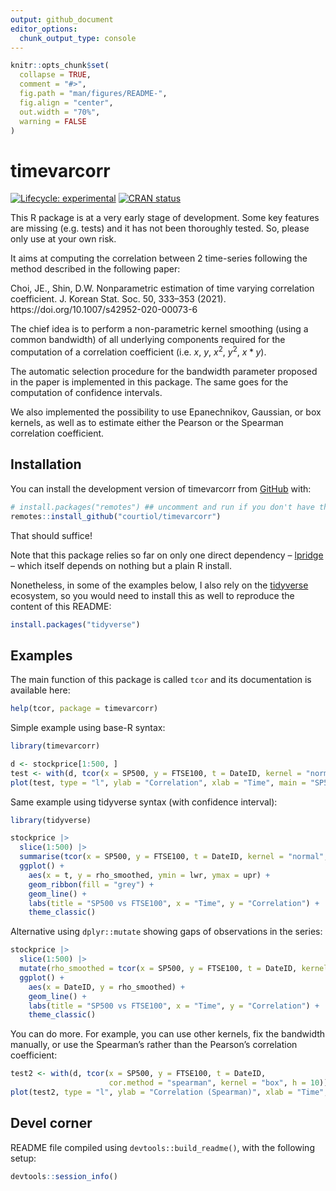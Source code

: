 ```yaml
---
output: github_document
editor_options: 
  chunk_output_type: console
---
```


<!-- README.md is generated from README.Rmd. Please edit that file -->

```r
knitr::opts_chunk$set(
  collapse = TRUE,
  comment = "#>",
  fig.path = "man/figures/README-",
  fig.align = "center",
  out.width = "70%",
  warning = FALSE
)
```

# timevarcorr

<!-- badges: start -->
[![Lifecycle:
experimental](https://img.shields.io/badge/lifecycle-experimental-orange.svg)](https://www.tidyverse.org/lifecycle/#experimental)
[![CRAN
status](https://www.r-pkg.org/badges/version/fw)](https://CRAN.R-project.org/package=timevarcorr)
<!-- badges: end -->

This R package is at a very early stage of development.
Some key features are missing (e.g. tests) and it has not been thoroughly tested.
So, please only use at your own risk.

It aims at computing the correlation between 2 time-series following the method described in the following paper:

Choi, JE., Shin, D.W. Nonparametric estimation of time varying correlation coefficient. J. Korean Stat. Soc. 50, 333–353 (2021). https://doi.org/10.1007/s42952-020-00073-6

The chief idea is to perform a non-parametric kernel smoothing (using a common bandwidth) of all underlying components required for the computation of a correlation coefficient (i.e. $x$, $y$, $x^2$, $y^2$, $x*y$).

The automatic selection procedure for the bandwidth parameter proposed in the paper is implemented in this package.
The same goes for the computation of confidence intervals.

We also implemented the possibility to use Epanechnikov, Gaussian, or box kernels, as well as to estimate either the Pearson or the Spearman correlation coefficient.


## Installation

You can install the development version of timevarcorr from [GitHub](https://github.com/) with:

``` r
# install.packages("remotes") ## uncomment and run if you don't have this package installed
remotes::install_github("courtiol/timevarcorr")
```

That should suffice!

Note that this package relies so far on only one direct dependency -- [lpridge](https://github.com/cran/lpridge) -- which itself depends on nothing but a plain R install.

Nonetheless, in some of the examples below, I also rely on the [tidyverse](https://github.com/tidyverse) ecosystem, so you would need to install this as well to reproduce the content of this README:

``` r
install.packages("tidyverse")
```


## Examples

The main function of this package is called `tcor` and its documentation is available here:

```r
help(tcor, package = timevarcorr)
```

Simple example using base-R syntax:

```r
library(timevarcorr)

d <- stockprice[1:500, ]
test <- with(d, tcor(x = SP500, y = FTSE100, t = DateID, kernel = "normal"))
plot(test, type = "l", ylab = "Correlation", xlab = "Time", main = "SP500 vs FTSE100", las = 1)
```

Same example using tidyverse syntax (with confidence interval):

```r
library(tidyverse)

stockprice |> 
  slice(1:500) |>
  summarise(tcor(x = SP500, y = FTSE100, t = DateID, kernel = "normal", CI = TRUE)) |>
  ggplot() +
    aes(x = t, y = rho_smoothed, ymin = lwr, ymax = upr) +
    geom_ribbon(fill = "grey") +
    geom_line() +
    labs(title = "SP500 vs FTSE100", x = "Time", y = "Correlation") +
    theme_classic()
```

Alternative using `dplyr::mutate` showing gaps of observations in the series:

```r
stockprice |> 
  slice(1:500) |>
  mutate(rho_smoothed = tcor(x = SP500, y = FTSE100, t = DateID, kernel = "normal", keep.missing = TRUE)$rho_smoothed) |>
  ggplot() +
    aes(x = DateID, y = rho_smoothed) +
    geom_line() +
    labs(title = "SP500 vs FTSE100", x = "Time", y = "Correlation") +
    theme_classic()
```

You can do more. For example, you can use other kernels, fix the bandwidth manually, or use the Spearman's rather than the Pearson's correlation coefficient:

```r
test2 <- with(d, tcor(x = SP500, y = FTSE100, t = DateID,
                      cor.method = "spearman", kernel = "box", h = 10))
plot(test2, type = "l", ylab = "Correlation (Spearman)", xlab = "Time", las = 1)
```


## Devel corner

README file compiled using `devtools::build_readme()`, with the following setup:

```r
devtools::session_info()
```


